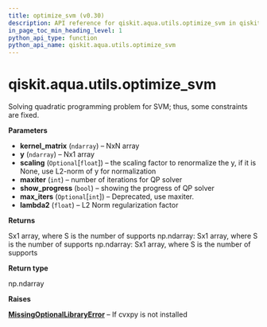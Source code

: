 ```yaml
---
title: optimize_svm (v0.30)
description: API reference for qiskit.aqua.utils.optimize_svm in qiskit v0.30
in_page_toc_min_heading_level: 1
python_api_type: function
python_api_name: qiskit.aqua.utils.optimize_svm
---
```


<span id="qiskit-aqua-utils-optimize-svm" />

# qiskit.aqua.utils.optimize\_svm

<Function id="qiskit.aqua.utils.optimize_svm" isDedicatedPage={true} github="https://github.com/qiskit-community/qiskit-aqua/tree/stable/0.9/qiskit/aqua/utils/qp_solver.py" signature="optimize_svm(kernel_matrix, y, scaling=None, maxiter=500, show_progress=False, max_iters=None, lambda2=0.001)">
  Solving quadratic programming problem for SVM; thus, some constraints are fixed.

  **Parameters**

  *   **kernel\_matrix** (`ndarray`) – NxN array
  *   **y** (`ndarray`) – Nx1 array
  *   **scaling** (`Optional`\[`float`]) – the scaling factor to renormalize the y, if it is None, use L2-norm of y for normalization
  *   **maxiter** (`int`) – number of iterations for QP solver
  *   **show\_progress** (`bool`) – showing the progress of QP solver
  *   **max\_iters** (`Optional`\[`int`]) – Deprecated, use maxiter.
  *   **lambda2** (`float`) – L2 Norm regularization factor

  **Returns**

  Sx1 array, where S is the number of supports np.ndarray: Sx1 array, where S is the number of supports np.ndarray: Sx1 array, where S is the number of supports

  **Return type**

  np.ndarray

  **Raises**

  [**MissingOptionalLibraryError**](qiskit.aqua.MissingOptionalLibraryError "qiskit.aqua.MissingOptionalLibraryError") – If cvxpy is not installed
</Function>

